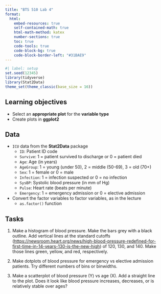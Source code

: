 ```yaml
---
title: "BTS 510 Lab 4"
format:
  html:
    embed-resources: true
    self-contained-math: true
    html-math-method: katex
    number-sections: true
    toc: true
    code-tools: true
    code-block-bg: true
    code-block-border-left: "#31BAE9"
---
```


```r
#| label: setup
set.seed(12345)
library(tidyverse)
library(Stat2Data)
theme_set(theme_classic(base_size = 16))
```

## Learning objectives

* Select an **appropriate plot** for the **variable type**
* Create plots in **ggplot2** 

## Data 

* `ICU` data from the **Stat2Data** package
  * `ID`: Patient ID code
  * `Survive`: 1 = patient survived to discharge or 0 = patient died
  * `Age`: Age (in years)
  * `AgeGroup`: 1 = young (under 50), 2 = middle (50-69), 3 = old (70+)
  * `Sex`: 1 = female or 0 = male
  * `Infection`: 1 = infection suspected or 0 = no infection
  * `SysBP`: Systolic blood pressure (in mm of Hg)
  * `Pulse`: Heart rate (beats per minute)
  * `Emergency`: 1 = emergency admission or 0 = elective admission

* Convert the factor variables to factor variables, as in the lecture
  * `as.factor()` function

## Tasks

1. Make a histogram of blood pressure. Make the bars grey with a black outline. Add vertical lines at the standard cutoffs ([https://newsroom.heart.org/news/high-blood-pressure-redefined-for-first-time-in-14-years-130-is-the-new-high](https://newsroom.heart.org/news/high-blood-pressure-redefined-for-first-time-in-14-years-130-is-the-new-high)) of 120, 130, and 140. Make those lines green, yellow, and red, respectively.

2. Make dotplots of blood pressure for emergency vs elective admission patients. Try different numbers of bins or binwidths. 

3. Make a scatterplot of blood pressure (Y) vs age (X). Add a straight line to the plot. Does it look like blood pressure increases, decreases, or is relatively stable over ages?